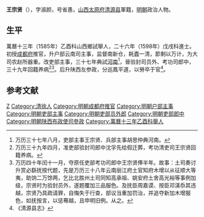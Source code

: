 '''王宗贤'''（{{bd|？||？|catIdx=}}），字淑颜，号省愚，[[山西|山西]][[太原府|太原府]][[清源县|清源县]]軍籍，[[明朝|明朝]]政治人物。

== 生平 ==
萬曆十三年（1585年）乙酉科山西鄉試舉人，二十六年（1598年）戊戌科進士。初授[[成都府|成都府]]推官，升户部云南司主事，监督南新仓，耗蠹一清，節剩以万计，为大司农赵所器重。改吏部主事，三十七年典試[[河南|河南]]<ref>万历三十七年八月，吏部主事王宗贤、兵部主事胡思仲典河南。</ref>，晉验封司员外、考功司郎中，三十九年回籍养病<ref>万历三十九年四月，准吏部验封司郎中沈孚先给假迁葬，考功清吏司王宗贤回籍养病。</ref><ref>万历四十年闰十一月，夺原任吏部考功司郎中王宗贤俸半年。故事：土司奏讨升赏必繇抚按代题，先是万历三十八年云南丽江府土官知府木增以从征顺大等夷，助饷二万馀两，乞比北胜州土司同知高承祖、姚安府土舍高光裕等事例加级，宗贤时为验封员外，遂题覆加三品服色。及抚臣周嘉谟、按臣邓渼忝其违越，宗贤乃具疏请罪，自悔失于行查，部议当重加罚治，并追夺新加木增服色，如抚按言，以惩蓦越，且申明旧例。从之。</ref>。后升陕西左参政，分巡鳳平道，以勞卒于官<ref>《清源县志》</ref>。

==参考文献==
{{reflist}}

{{萬曆二十六年戊戌科殿試金榜}}
{{DEFAULTSORT:}}
[[Category:王姓|Z]]
[[Category:清徐人|Category:清徐人]]
[[Category:明朝成都府推官|Category:明朝成都府推官]]
[[Category:明朝户部主事|Category:明朝户部主事]]
[[Category:明朝吏部主事|Category:明朝吏部主事]]
[[Category:明朝吏部员外郎|Category:明朝吏部员外郎]]
[[Category:明朝吏部郎中|Category:明朝吏部郎中]]
[[Category:明朝陕西布政使司參政|Category:明朝陕西布政使司參政]]
[[Category:萬曆十三年乙酉科舉人|Category:萬曆十三年乙酉科舉人]]
